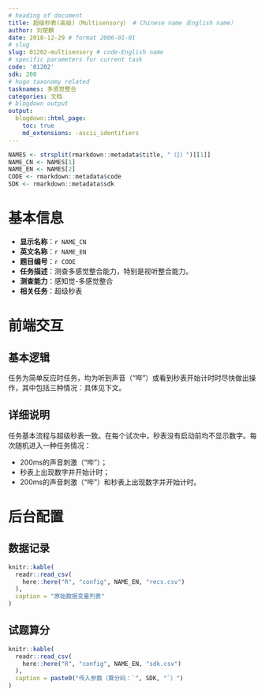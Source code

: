```yaml
---
# heading of document
title: 超级秒表(高级)（Multisensory） # Chinese name（English name）
author: 刘楚麒
date: 2018-12-29 # format 2006-01-01
# slug
slug: 01202-multisensory # code-English name
# specific parameters for current task
code: '01202'
sdk: 200
# hugo taxonomy related
tasknames: 多感觉整合
categories: 文档
# blogdown output
output:
  blogdown::html_page:
    toc: true
    md_extensions: -ascii_identifiers
---
```


```r
NAMES <- strsplit(rmarkdown::metadata$title, "（|）")[[1]]
NAME_CN <- NAMES[1]
NAME_EN <- NAMES[2]
CODE <- rmarkdown::metadata$code
SDK <- rmarkdown::metadata$sdk
```

# 基本信息

* **显示名称**：`r NAME_CN`
* **英文名称**：`r NAME_EN`
* **题目编号**：`r CODE`
* **任务描述**：测查多感觉整合能力，特别是视听整合能力。
* **测查能力**：感知觉-多感觉整合
* **相关任务**：超级秒表

# 前端交互

## 基本逻辑

任务为简单反应时任务，均为听到声音（“哔”）或看到秒表开始计时时尽快做出操作，其中包括三种情况：具体见下文。

## 详细说明

任务基本流程与超级秒表一致。在每个试次中，秒表没有启动前均不显示数字。每次随机进入一种任务情况：

* 200ms的声音刺激（“哔”）；
* 秒表上出现数字并开始计时；
* 200ms的声音刺激（“哔”）和秒表上出现数字并开始计时。

# 后台配置

## 数据记录

```r
knitr::kable(
  readr::read_csv(
    here::here("R", "config", NAME_EN, "recs.csv")
  ),
  caption = "原始数据变量列表"
)
```

## 试题算分

```r
knitr::kable(
  readr::read_csv(
    here::here("R", "config", NAME_EN, "sdk.csv")
  ),
  caption = paste0("传入参数（算分码：`", SDK, "`）")
)
```
